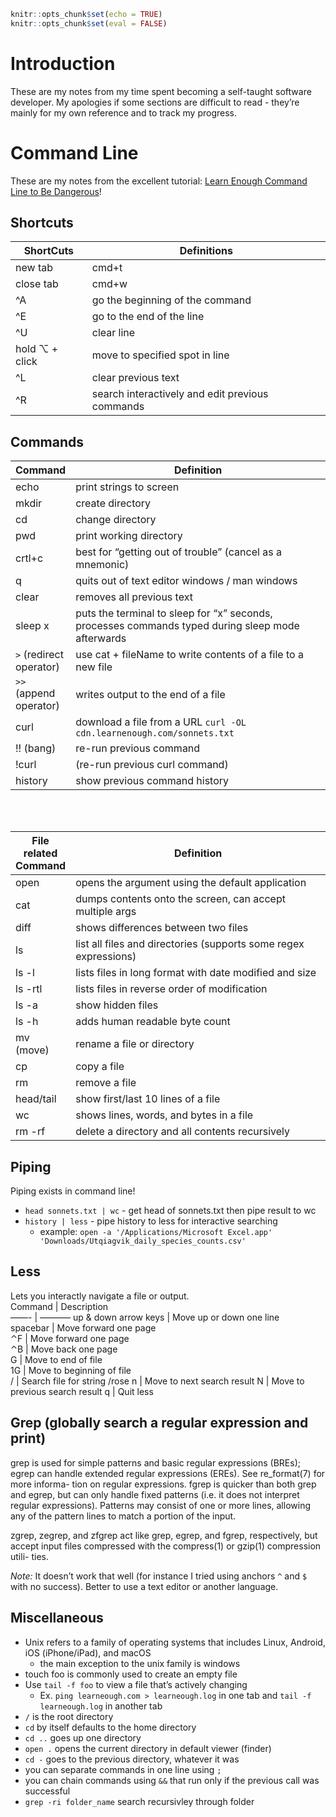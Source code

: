 ```r
knitr::opts_chunk$set(echo = TRUE)
knitr::opts_chunk$set(eval = FALSE)
```

# Introduction {#intro}
These are my notes from my time spent becoming a self-taught software developer.  My apologies 
if some sections are difficult to read - they're mainly for my own reference and 
to track my progress.  

# Command Line
These are my notes from the excellent tutorial: <a href='https://www.learnenough.com/command-line-tutorial#fig-tech_support_cheat_sheet'>Learn Enough Command Line to Be Dangerous</a>!

## Shortcuts 
ShortCuts | Definitions
------------ | ----------------------------------------
new tab | cmd+t
close tab | cmd+w
^A | go the beginning of the command 
^E | go to the end of the line 
^U | clear line 
hold ⌥ + click | move to specified spot in line 
^L | clear previous text
^R | search interactively and edit previous commands

## Commands 
Command | Definition
------- | ----------------------------------------------------------------------
echo | print strings to screen
mkdir | create directory 
cd | change directory 
pwd | print working directory 
crtl+c | best for “getting out of trouble” (cancel as a mnemonic) 
q | quits out of text editor windows / man windows 
clear| removes all previous text 
sleep x | puts the terminal to sleep for “x” seconds, processes commands typed during sleep mode afterwards
`>` (redirect operator) | use cat + fileName to write contents of a file to a new file | writes output to a file
`>>` (append operator) | writes output to the end of a file 
curl| download a file from a URL `curl -OL cdn.learnenough.com/sonnets.txt`
!! (bang)| re-run previous command 
!curl | (re-run previous curl command)
history | show previous command history 
<br>
<br>

File related Command | Definition
------- | ----------------------------------------------------------------------
open | opens the argument using the default application 
cat | dumps contents onto the screen, can accept multiple args
diff | shows differences between two files 
ls | list all files and directories (supports some regex expressions)
ls -l | lists files in long format with date modified and size 
ls -rtl | lists files in reverse order of modification 
ls -a | show hidden files 
ls -h | adds human readable byte count
mv (move)| rename a file or directory 
cp | copy a file
rm | remove a file 
head/tail| show first/last 10 lines of a file
wc | shows lines, words, and bytes in a file
rm -rf | delete a directory and all contents recursively 

## Piping
Piping exists in command line!   

+ `head sonnets.txt | wc` - get head of sonnets.txt then pipe result to wc
+ `history | less` - pipe history to less for interactive searching 
    + example: `open -a '/Applications/Microsoft Excel.app' 'Downloads/Utqiagvik_daily_species_counts.csv'`

## Less 
Lets you interactly navigate a file or output.   
Command	| Description	
------- | -----------
up & down arrow keys |	Move up or down one line	
spacebar |	Move forward one page	
⌃F |	Move forward one page	
⌃B |	Move back one page	
G	| Move to end of file	
1G |	Move to beginning of file	
/<string> |	Search file for string	/rose
n	| Move to next search result
N	| Move to previous search result
q	| Quit less


## Grep (globally search a regular expression and print)
grep is used for simple patterns and basic regular expressions (BREs); egrep can
handle extended regular expressions (EREs).  See re_format(7) for more informa-
tion on regular expressions.  fgrep is quicker than both grep and egrep, but can
only handle fixed patterns (i.e. it does not interpret regular expressions).
Patterns may consist of one or more lines, allowing any of the pattern lines to
match a portion of the input.

zgrep, zegrep, and zfgrep act like grep, egrep, and fgrep, respectively, but
accept input files compressed with the compress(1) or gzip(1) compression utili-
ties.

*Note:* It doesn't work that well (for instance I tried using anchors `^` and `$` with no success).  Better to use a text editor or another language.


## Miscellaneous 
  
+ Unix refers to a family of operating systems that includes Linux, Android, iOS (iPhone/iPad), and macOS
    + the main exception to the unix family is windows
+ touch foo is commonly used to create an empty file 
+ Use `tail -f foo` to view a file that's actively changing 
    + Ex. `ping learneough.com > learneough.log` in one tab and `tail -f learneough.log` in another tab 
+ `/` is the root directory 
+ `cd` by itself defaults to the home directory 
+ `cd ..` goes up one directory 
+ `open .` opens the current directory in default viewer (finder)
+ `cd -` goes to the previous directory, whatever it was
+ you can separate commands in one line using `;`
+ you can chain commands using `&&` that run only if the previous call was successful
+ `grep -ri folder_name` search recursivley through folder 
